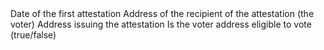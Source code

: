 <ParamField path="block_date">
Date of the first attestation
</ParamField>
<ParamField path="voter">
Address of the recipient of the attestation (the voter)
</ParamField>
<ParamField path="issuer">
Address issuing the attestation
</ParamField>
<ParamField path="can_vote">
Is the voter address eligible to vote (true/false)
</ParamField>
